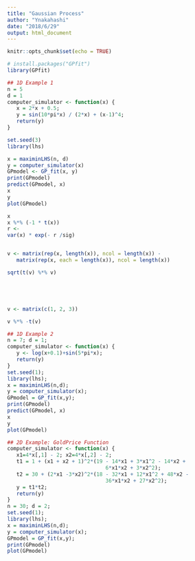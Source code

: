 ```yaml
---
title: "Gaussian Process"
author: "Ynakahashi"
date: "2018/6/29"
output: html_document
---
```


```r
knitr::opts_chunk$set(echo = TRUE)
```


```r
# install.packages("GPfit")
library(GPfit)
```

```r
## 1D Example 1
n = 5
d = 1
computer_simulator <- function(x) {
   x = 2*x + 0.5;
   y = sin(10*pi*x) / (2*x) + (x-1)^4;
   return(y)
}

set.seed(3)
library(lhs)

x = maximinLHS(n, d)
y = computer_simulator(x)
GPmodel <- GP_fit(x, y)
print(GPmodel)
predict(GPmodel, x)
x
y
plot(GPmodel)

x
x %*% (-1 * t(x))
r <- 
var(x) * exp(- r /sig)


v <- matrix(rep(x, length(x)), ncol = length(x)) - 
   matrix(rep(x, each = length(x)), ncol = length(x))

sqrt(t(v) %*% v)





v <- matrix(c(1, 2, 3))

v %*% -t(v)
```

```r
## 1D Example 2
n = 7; d = 1;
computer_simulator <- function(x) {
   y <- log(x+0.1)+sin(5*pi*x);
   return(y)
}
set.seed(1);
library(lhs);
x = maximinLHS(n,d);
y = computer_simulator(x);
GPmodel = GP_fit(x,y);
print(GPmodel)
predict(GPmodel, x)
x
y
plot(GPmodel)
```

```r
## 2D Example: GoldPrice Function
computer_simulator <- function(x) {
   x1=4*x[,1] - 2; x2=4*x[,2] - 2;
   t1 = 1 + (x1 + x2 + 1)^2*(19 - 14*x1 + 3*x1^2 - 14*x2 +
                                6*x1*x2 + 3*x2^2);
   t2 = 30 + (2*x1 -3*x2)^2*(18 - 32*x1 + 12*x1^2 + 48*x2 -
                                36*x1*x2 + 27*x2^2);
   y = t1*t2;
   return(y)
}
n = 30; d = 2;
set.seed(1);
library(lhs);
x = maximinLHS(n,d);
y = computer_simulator(x);
GPmodel = GP_fit(x,y);
print(GPmodel)
plot(GPmodel)

```
